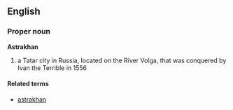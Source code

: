 ==English==
===Proper noun===
'''Astrakhan'''
#a Tatar city in Russia, located on the River Volga, that was conquered by Ivan the Terrible in 1556
====Related terms====
*[[astrakhan]]